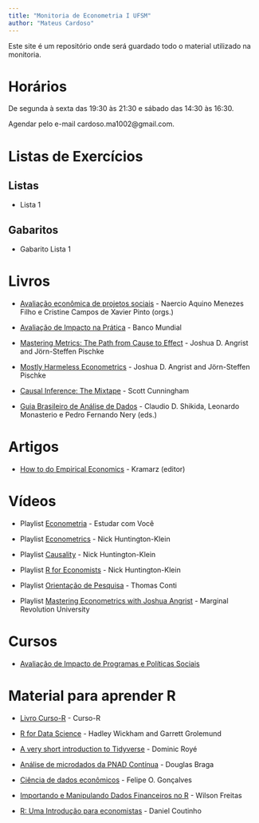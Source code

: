 ```yaml
---
title: "Monitoria de Econometria I UFSM"
author: "Mateus Cardoso"
---
```


Este site é um repositório onde será guardado todo o material utilizado na monitoria.

# Horários

De segunda à sexta das 19:30 às 21:30 e sábado das 14:30 às 16:30.

Agendar pelo e-mail cardoso.ma1002@gmail.com.

# Listas de Exercícios

## Listas

- Lista 1

## Gabaritos

- Gabarito Lista 1

# Livros

- [Avaliação econômica de projetos sociais](https://www.itausocial.org.br/wp-content/uploads/2018/05/avaliacao-economica-3a-ed_1513188151.pdf) - Naercio Aquino Menezes Filho e Cristine Campos de Xavier Pinto (orgs.)

- [Avaliação de Impacto na Prática](https://openknowledge.worldbank.org/bitstream/handle/10986/25030/9781464808890.pdf) - Banco Mundial

- [Mastering Metrics: The Path from Cause to Effect](https://drive.google.com/file/d/1lx3U6KSWkhKobXwwqm1AmuARpzF5tOAp/view?usp=sharing) - Joshua D. Angrist and Jörn-Steffen Pischke

- [Mostly Harmeless Econometrics](https://drive.google.com/file/d/1F5R1VThLReTQ7sqiaALbrNWgo_III292/view?usp=sharing) - Joshua D. Angrist and Jörn-Steffen Pischke

- [Causal Inference: The Mixtape](https://mixtape.scunning.com/index.html) - Scott Cunningham

- [Guia Brasileiro de Análise de Dados](https://repositorio.enap.gov.br/bitstream/1/6039/1/Guia%20BR%20de%20Ana%CC%81lise%20de%20Dados.pdf) - Claudio D. Shikida, Leonardo Monasterio e Pedro Fernando Nery (eds.)
 
# Artigos

- [How to do Empirical Economics](http://www.crest.fr/ckfinder/userfiles/files/Pageperso/kramarz/v30i2a1.pdf) - Kramarz (editor)

# Vídeos

- Playlist [Econometria](https://www.youtube.com/playlist?list=PLxafIQjs0M97dPDvvFdsD4I6yn4qj_2ja) - Estudar com Você

- Playlist [Econometrics](https://www.youtube.com/playlist?list=PLcTBLulJV_ALLS7R_e7ig0aEcBrtp6B18) - Nick Huntington-Klein

- Playlist [Causality](https://www.youtube.com/playlist?list=PLcTBLulJV_AKmUTH-nUsxxFyRQoWnUzxU) - Nick Huntington-Klein

- Playlist [R for Economists](https://www.youtube.com/playlist?list=PLcTBLulJV_AIuXCxr__V8XAzWZosMQIfW) - Nick Huntington-Klein

- Playlist [Orientação de Pesquisa](https://www.youtube.com/playlist?list=PL5zwgb1bvX2Jz4CZUTgaeAAIF5FoMV_3F) - Thomas Conti

- Playlist [Mastering Econometrics with Joshua Angrist](https://www.youtube.com/playlist?list=PL-uRhZ_p-BM5ovNRg-G6hDib27OCvcyW8) - Marginal Revolution University

# Cursos

- [Avaliação de Impacto de Programas e Políticas Sociais](https://www.escolavirtual.gov.br/curso/98)

# Material para aprender R

- [Livro Curso-R](https://livro.curso-r.com/) - Curso-R

- [R for Data Science](https://r4ds.had.co.nz/) -  Hadley Wickham and Garrett Grolemund
- [A very short introduction to Tidyverse](https://dominicroye.github.io/en/2020/a-very-short-introduction-to-tidyverse/) - Dominic Royé

- [Análise de microdados da PNAD Contínua](https://rpubs.com/BragaDouglas/335574) - Douglas Braga

- [Ciência de dados econômicos](https://tidyeconomics.netlify.app/) - Felipe O. Gonçalves

- [Importando e Manipulando Dados Financeiros no R](http://wilsonfreitas.github.io/slides/ser-maio-2018/index.html#1) - Wilson Freitas

- [R: Uma Introdução para economistas](https://danmrc.github.io/R-para-Economistas/) - Daniel Coutinho




